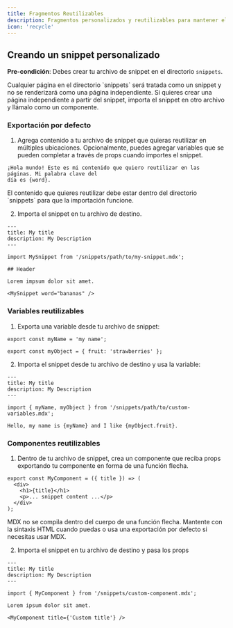 ```yaml
---
title: Fragmentos Reutilizables
description: Fragmentos personalizados y reutilizables para mantener el contenido sincronizado
icon: 'recycle'
---
```



<SnippetIntro />

## Creando un snippet personalizado

**Pre-condición**: Debes crear tu archivo de snippet en el directorio `snippets`.

<Note>
  Cualquier página en el directorio `snippets` será tratada como un snippet y no
  se renderizará como una página independiente. Si quieres crear una página independiente
  a partir del snippet, importa el snippet en otro archivo y llámalo como un
  componente.
</Note>

### Exportación por defecto

1. Agrega contenido a tu archivo de snippet que quieras reutilizar en múltiples
   ubicaciones. Opcionalmente, puedes agregar variables que se pueden completar a través de props
   cuando importes el snippet.

```mdx snippets/my-snippet.mdx
¡Hola mundo! Este es mi contenido que quiero reutilizar en las páginas. Mi palabra clave del
día es {word}.
```

<Warning>
  El contenido que quieres reutilizar debe estar dentro del directorio `snippets` para
  que la importación funcione.
</Warning>

2. Importa el snippet en tu archivo de destino.

```mdx destination-file.mdx
---
title: My title
description: My Description
---

import MySnippet from '/snippets/path/to/my-snippet.mdx';

## Header

Lorem impsum dolor sit amet.

<MySnippet word="bananas" />
```

### Variables reutilizables

1. Exporta una variable desde tu archivo de snippet:

```mdx snippets/path/to/custom-variables.mdx
export const myName = 'my name';

export const myObject = { fruit: 'strawberries' };
```

2. Importa el snippet desde tu archivo de destino y usa la variable:

```mdx destination-file.mdx
---
title: My title
description: My Description
---

import { myName, myObject } from '/snippets/path/to/custom-variables.mdx';

Hello, my name is {myName} and I like {myObject.fruit}.
```

### Componentes reutilizables

1. Dentro de tu archivo de snippet, crea un componente que reciba props exportando
   tu componente en forma de una función flecha.

```mdx snippets/custom-component.mdx
export const MyComponent = ({ title }) => (
  <div>
    <h1>{title}</h1>
    <p>... snippet content ...</p>
  </div>
);
```

<Warning>
  MDX no se compila dentro del cuerpo de una función flecha. Mantente con la
  sintaxis HTML cuando puedas o usa una exportación por defecto si necesitas usar MDX.
</Warning>

2. Importa el snippet en tu archivo de destino y pasa los props

```mdx destination-file.mdx
---
title: My title
description: My Description
---

import { MyComponent } from '/snippets/custom-component.mdx';

Lorem ipsum dolor sit amet.

<MyComponent title={'Custom title'} />
```
